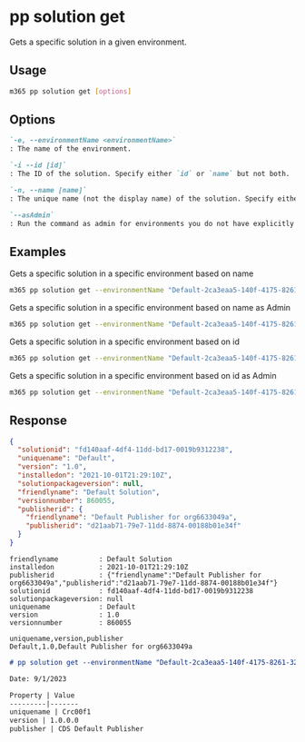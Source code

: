 
# pp solution get

Gets a specific solution in a given environment.

## Usage

```sh
m365 pp solution get [options]
```

## Options

```md definition-list
`-e, --environmentName <environmentName>`
: The name of the environment.

`-i --id [id]`
: The ID of the solution. Specify either `id` or `name` but not both.

`-n, --name [name]`
: The unique name (not the display name) of the solution. Specify either `id` or `name` but not both.

`--asAdmin`
: Run the command as admin for environments you do not have explicitly assigned permissions to.
```

<Global />

## Examples

Gets a specific solution in a specific environment based on name

```sh
m365 pp solution get --environmentName "Default-2ca3eaa5-140f-4175-8261-3272edf9f339" --name "Default"
```

Gets a specific solution in a specific environment based on name as Admin

```sh
m365 pp solution get --environmentName "Default-2ca3eaa5-140f-4175-8261-3272edf9f339" --name "Default" --asAdmin
```

Gets a specific solution in a specific environment based on id

```sh
m365 pp solution get --environmentName "Default-2ca3eaa5-140f-4175-8261-3272edf9f339" --id "ee62fd63-e49e-4c09-80de-8fae1b9a427e"
```

Gets a specific solution in a specific environment based on id as Admin

```sh
m365 pp solution get --environmentName "Default-2ca3eaa5-140f-4175-8261-3272edf9f339" --id "ee62fd63-e49e-4c09-80de-8fae1b9a427e" --asAdmin
```

## Response

<Tabs>
  <TabItem value="JSON">

  ```json
  {
    "solutionid": "fd140aaf-4df4-11dd-bd17-0019b9312238",
    "uniquename": "Default",
    "version": "1.0",
    "installedon": "2021-10-01T21:29:10Z",
    "solutionpackageversion": null,
    "friendlyname": "Default Solution",
    "versionnumber": 860055,
    "publisherid": {
      "friendlyname": "Default Publisher for org6633049a",
      "publisherid": "d21aab71-79e7-11dd-8874-00188b01e34f"
    }
  }
  ```

  </TabItem>
  <TabItem value="Text">

  ```text
  friendlyname          : Default Solution
  installedon           : 2021-10-01T21:29:10Z
  publisherid           : {"friendlyname":"Default Publisher for org6633049a","publisherid":"d21aab71-79e7-11dd-8874-00188b01e34f"}
  solutionid            : fd140aaf-4df4-11dd-bd17-0019b9312238
  solutionpackageversion: null
  uniquename            : Default
  version               : 1.0
  versionnumber         : 860055
  ```

  </TabItem>
  <TabItem value="CSV">

  ```csv
  uniquename,version,publisher
  Default,1.0,Default Publisher for org6633049a
  ```

  </TabItem>
  <TabItem value="Markdown">

  ```md
  # pp solution get --environmentName "Default-2ca3eaa5-140f-4175-8261-3272edf9f339" --id "ee62fd63-e49e-4c09-80de-8fae1b9a427e"

  Date: 9/1/2023

  Property | Value
  ---------|-------
  uniquename | Crc00f1
  version | 1.0.0.0
  publisher | CDS Default Publisher
  ```

  </TabItem>
</Tabs>


